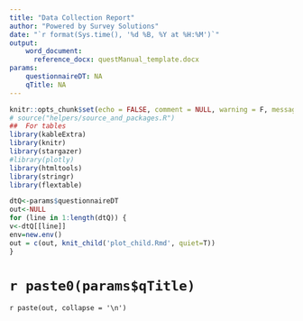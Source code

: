```yaml
---
title: "Data Collection Report"
author: "Powered by Survey Solutions"
date: "`r format(Sys.time(), '%d %B, %Y at %H:%M')`"
output: 
    word_document:
      reference_docx: questManual_template.docx
params:
    questionnaireDT: NA
    qTitle: NA
---
```



  
```r
knitr::opts_chunk$set(echo = FALSE, comment = NULL, warning = F, message = F)
# source("helpers/source_and_packages.R")
##  For tables
library(kableExtra)
library(knitr)
library(stargazer)
#library(plotly)
library(htmltools)
library(stringr)
library(flextable)

```



```r
dtQ<-params$questionnaireDT
out<-NULL
for (line in 1:length(dtQ)) {
v<-dtQ[[line]]
env=new.env()
out = c(out, knit_child('plot_child.Rmd', quiet=T))
}

```

# `r paste0(params$qTitle)`

`r paste(out, collapse = '\n')`

























